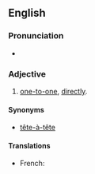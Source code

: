 ==English==

===Pronunciation===
*{{IPA|/hɛd.tu.hɛd/}}

===Adjective===
{{en-adj|-}}

#[[one-to-one]], [[directly]].

====Synonyms====
* [[tête-à-tête]]

====Translations====
* French: {{t+|fr|tête-à-tête}}